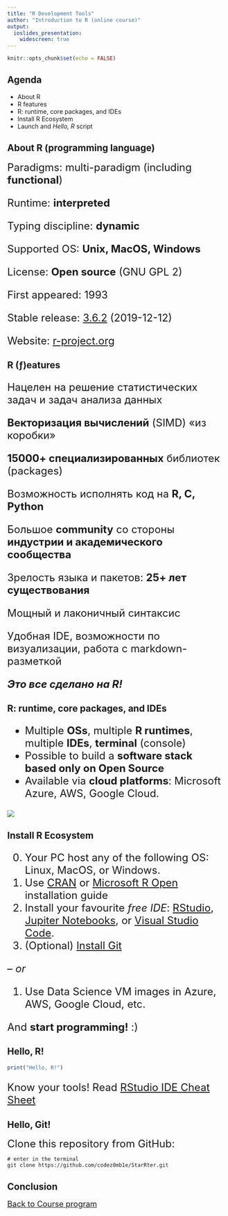 ```yaml
---
title: "R Development Tools"
author: "Introduction to R (online course)"
output:
  ioslides_presentation:
    widescreen: true
---
```


```r
knitr::opts_chunk$set(echo = FALSE)
```


## Agenda

- About R 
- R features
- R: runtime, core packages, and IDEs
- Install R Ecosystem
- Launch and _Hello, R_ script


## About R (programming language)

<font size="5">
Paradigms: multi-paradigm (including __functional__)

Runtime: __interpreted__

Typing discipline: __dynamic__

Supported OS: __Unix, MacOS, Windows__

License: __Open source__ (GNU GPL 2)

First appeared: 1993

Stable release: [3.6.2](https://cran.r-project.org/src/base/R-3/) (2019-12-12)

Website:	[r-project.org](https://www.r-project.org/)
</font>


## R (ƒ)eatures

<font size="5">

Нацелен на решение статистических задач и задач анализа данных

__Векторизация вычислений__ (SIMD) «из коробки»

__15000+ специализированных__ библиотек (packages)

Возможность исполнять код на __R, C, Python__

Большое __community__ со стороны __индустрии и академического сообщества__

Зрелость языка и пакетов: __25+ лет существования__

Мощный и лаконичный синтаксис

Удобная IDE, возможности по визуализации, работа с markdown-разметкой

___Это все сделано на R!___

</font>


## R: runtime, core packages, and IDEs

<font size="5">

- Multiple __OSs__, multiple __R runtimes__, multiple __IDEs__, __terminal__ (console)
- Possible to build a __software stack based only on Open Source__
- Available via __cloud platforms__: Microsoft Azure, AWS, Google Cloud.

</font>

<div class="columns-2">
  ![](img/ide-runtime-os.png)
</div>


## Install R Ecosystem

<font size="5">

0. Your PC host any of the following OS: Linux, MacOS, or Windows.
1. Use [CRAN](https://cran.r-project.org/) or [Microsoft R Open](https://mran.microsoft.com/documents/rro/installation) installation guide
2. Install your favourite *free IDE*: [RStudio](https://rstudio.com/products/rstudio/), [Jupiter Notebooks](https://jupyter.org/install), or
[Visual Studio Code](https://code.visualstudio.com/download).
3. (Optional) [Install Git](https://git-scm.com/book/en/v2/Getting-Started-Installing-Git)

-- *or*

1. Use Data Science VM images in Azure, AWS, Google Cloud, etc.


And **start programming!** :)

</font>


## Hello, R!

```r
print("Hello, R!")
```

<font size="5">

Know your tools! Read [RStudio IDE Cheat Sheet](https://github.com/rstudio/cheatsheets/raw/master/rstudio-ide.pdf)

</font>


## Hello, Git!

<font size="5">
Clone this repository from GitHub:
</font>

```
# enter in the terminal
git clone https://github.com/codez0mb1e/StarRter.git
```


## Conclusion

<font size="4">
[Back to Course program](/StarRter/)
</font>
